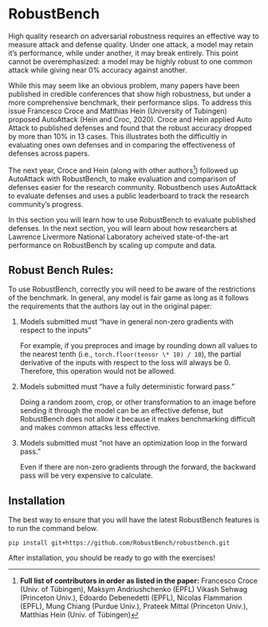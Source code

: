 # RobustBench

High quality research on adversarial robustness requires an effective way to measure attack and defense quality. Under one attack, a model may retain it’s performance, while under another, it may break entirely. This point cannot be overemphasized: a model may be highly robust to one common attack while giving near 0% accuracy against another.

While this may seem like an obvious problem, many papers have been published in credible conferences that show high robustness, but under a more comprehensive benchmark, their performance slips. To address this issue Francesco Croce and Matthias Hein (University of Tubingen) proposed AutoAttack (Hein and Croc, 2020). Croce and Hein applied Auto Attack to published defenses and found that the robust accuracy dropped by more than 10% in 13 cases. This illustrates both the difficultly in evaluating ones own defenses and in comparing the effectiveness of defenses across papers.

The next year, Croce and Hein (along with other authors[^1]) followed up AutoAttack with RobustBench, to make evaluation and comparison of defenses easier for the research community. Robustbench uses AutoAttack to evaluate defenses and uses a public leaderboard to track the research community’s progress.

In this section you will learn how to use RobustBench to evaluate published defenses. In the next section, you will learn about how researchers at Lawrence Livermore National Laboratory acheived state-of-the-art performance on RobustBench by scaling up compute and data.

## Robust Bench Rules:

To use RobustBench, correctly you will need to be aware of the restrictions of the benchmark. In general, any model is fair game as long as it follows the requirements that the authors lay out in the original paper:

1. Models submitted must “have in general non-zero gradients with respect to the inputs”

   For example, if you preproces and image by rounding down all values to the nearest tenth (i.e., `torch.floor(tensor \* 10) / 10`), the partial derivative of the inputs with respect to the loss will always be 0.
   Therefore, this operation would not be allowed.

2. Models submitted must “have a fully deterministic forward pass.”

   Doing a random zoom, crop, or other transformation to an image before sending it through the model can be an effective defense, but RobustBench does not allow it because it makes benchmarking difficult and makes common attacks less effective.

3. Models submitted must “not have an optimization loop in the forward pass.”

   Even if there are non-zero gradients through the forward, the backward pass will be very expensive to calculate.

## Installation

The best way to ensure that you will have the latest RobustBench features is to run the command below.

```
pip install git+https://github.com/RobustBench/robustbench.git
```

After installation, you should be ready to go with the exercises!

[^1]:
    <b>Full list of contributors in order as listed in the paper:</b> Francesco Croce (Univ. of Tübingen),
    Maksym Andriushchenko (EPFL) Vikash Sehwag (Princeton Univ.), Edoardo Debenedetti (EPFL), Nicolas
    Flammarion (EPFL), Mung Chiang (Purdue Univ.), Prateek Mittal (Princeton Univ.), Matthias Hein (Univ.
    of Tübingen)
